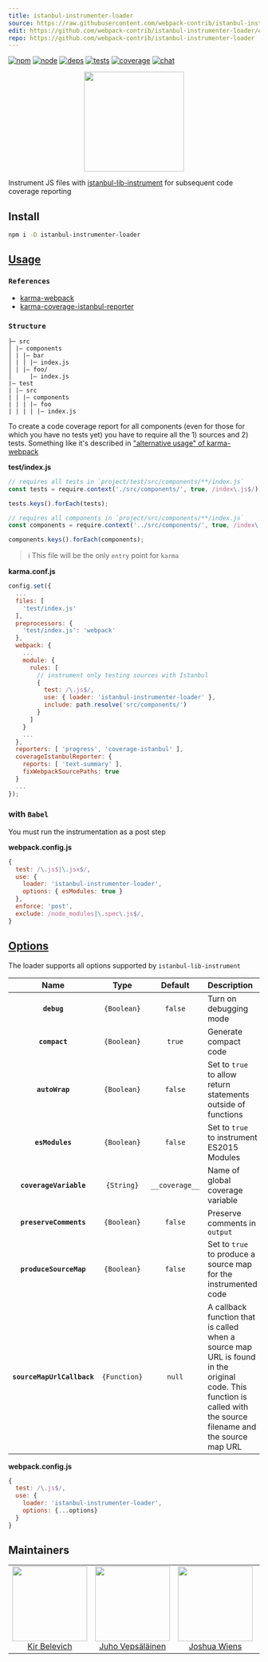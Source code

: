 ```yaml
---
title: istanbul-instrumenter-loader
source: https://raw.githubusercontent.com/webpack-contrib/istanbul-instrumenter-loader/master/README.md
edit: https://github.com/webpack-contrib/istanbul-instrumenter-loader/edit/master/README.md
repo: https://github.com/webpack-contrib/istanbul-instrumenter-loader
---
```

[![npm][npm]][npm-url]
[![node][node]][node-url]
[![deps][deps]][deps-url]
[![tests][tests]][tests-url]
[![coverage][cover]][cover-url]
[![chat][chat]][chat-url]

<div align="center">
  <a href="https://github.com/webpack/webpack">
    <img width="200" height="200"
      src="https://webpack.js.org/assets/icon-square-big.svg"/>
  </a>
  
</div>

Instrument JS files with [istanbul-lib-instrument](https://github.com/istanbuljs/istanbuljs/tree/master/packages/istanbul-lib-instrument) for subsequent code coverage reporting

## Install

```bash
npm i -D istanbul-instrumenter-loader
```

## <a href="https://webpack.js.org/concepts/loaders">Usage</a>

### `References`

* [karma-webpack](https://github.com/webpack/karma-webpack)
* [karma-coverage-istanbul-reporter](https://github.com/mattlewis92/karma-coverage-istanbul-reporter)

### `Structure`

```
├─ src
│ |– components
│ | |– bar
│ | │ |─ index.js
│ | |– foo/
│     |– index.js
|– test
| |– src
| | |– components
| | | |– foo
| | | | |– index.js
```

To create a code coverage report for all components (even for those for which you have no tests yet) you have to require all the 1) sources and 2) tests. Something like it's described in ["alternative usage" of karma-webpack](https://github.com/webpack/karma-webpack#alternative-usage)

**test/index.js**
```js
// requires all tests in `project/test/src/components/**/index.js`
const tests = require.context('./src/components/', true, /index\.js$/);

tests.keys().forEach(tests);

// requires all components in `project/src/components/**/index.js`
const components = require.context('../src/components/', true, /index\.js$/);

components.keys().forEach(components);
```

> ℹ️  This file will be the only `entry` point for `karma`

**karma.conf.js**
```js
config.set({
  ...
  files: [
    'test/index.js'
  ],
  preprocessors: {
    'test/index.js': 'webpack'
  },
  webpack: {
    ...
    module: {
      rules: [
        // instrument only testing sources with Istanbul
        {
          test: /\.js$/,
          use: { loader: 'istanbul-instrumenter-loader' },
          include: path.resolve('src/components/')
        }
      ]
    }
    ...
  },
  reporters: [ 'progress', 'coverage-istanbul' ],
  coverageIstanbulReporter: {
    reports: [ 'text-summary' ],
    fixWebpackSourcePaths: true
  }
  ...
});
```

### with `Babel`

You must run the instrumentation as a post step

**webpack.config.js**
```js
{
  test: /\.js$|\.jsx$/,
  use: {
    loader: 'istanbul-instrumenter-loader',
    options: { esModules: true }
  },
  enforce: 'post',
  exclude: /node_modules|\.spec\.js$/,
}
```

## <a href="https://github.com/istanbuljs/istanbuljs/blob/master/packages/istanbul-lib-instrument/api.md#instrumenter">Options</a>

The loader supports all options supported by `istanbul-lib-instrument`

|Name|Type|Default|Description|
|:--:|:--:|:-----:|:----------|
|**`debug`**|`{Boolean}`|`false`|Turn on debugging mode|
|**`compact`**|`{Boolean}`|`true`|Generate compact code|
|**`autoWrap`**|`{Boolean}`|`false`|Set to `true` to allow return statements outside of functions|
|**`esModules`**|`{Boolean}`|`false`|Set to `true` to instrument ES2015 Modules|
|**`coverageVariable`**|`{String}`|`__coverage__`|Name of global coverage variable|
|**`preserveComments`**|`{Boolean}`|`false`|Preserve comments in `output`|
|**`produceSourceMap`**|`{Boolean}`|`false`|Set to `true` to produce a source map for the instrumented code|
|**`sourceMapUrlCallback`**|`{Function}`|`null`|A callback function that is called when a source map URL is found in the original code. This function is called with the source filename and the source map URL|

**webpack.config.js**
```js
{
  test: /\.js$/,
  use: {
    loader: 'istanbul-instrumenter-loader',
    options: {...options}
  }
}
```

## Maintainers

<table>
  <tbody>
    <tr>
      <td align="center">
        <img width="150" height="150"
        src="https://avatars.githubusercontent.com/u/266822?v=3&s=150"/>
        </br>
        <a href="https://github.com/deepsweet">Kir Belevich</a>
      </td>
      <td align="center">
        <a href="https://github.com/bebraw">
          <img width="150" height="150" src="https://github.com/bebraw.png?v=3&s=150"/>
          </br>
          Juho Vepsäläinen
        </a>
      </td>
      <td align="center">
        <a href="https://github.com/d3viant0ne">
          <img width="150" height="150" src="https://github.com/d3viant0ne.png?v=3&s=150"/>
          </br>
          Joshua Wiens
        </a>
      </td>
      <td align="center">
        <a href="https://github.com/michael-ciniawsky">
          <img width="150" height="150" src="https://github.com/michael-ciniawsky.png?v=3&s=150"/>
          </br>
          Michael Ciniawsky
        </a>
      </td>
      <td align="center">
        <a href="https://github.com/mattlewis92">
          <img width="150" height="150" src="https://github.com/mattlewis92.png?v=3&s=150"/>
          </br>
          Matt Lewis
        </a>
      </td>
    </tr>
  <tbody>
</table>


[npm]: https://img.shields.io/npm/v/istanbul-instrumenter-loader.svg
[npm-url]: https://npmjs.com/package/istanbul-instrumenter-loader

[node]: https://img.shields.io/node/v/istanbul-instrumenter-loader.svg
[node-url]: https://nodejs.org

[deps]: https://david-dm.org/webpack-contrib/istanbul-instrumenter-loader.svg
[deps-url]: https://david-dm.org/webpack-contrib/istanbul-instrumenter-loader

[tests]: http://img.shields.io/travis/webpack-contrib/istanbul-instrumenter-loader.svg
[tests-url]: https://travis-ci.org/webpack-contrib/istanbul-instrumenter-loader

[cover]: https://codecov.io/gh/webpack-contrib/istanbul-instrumenter-loader/branch/master/graph/badge.svg
[cover-url]: https://codecov.io/gh/webpack-contrib/istanbul-instrumenter-loader

[chat]: https://badges.gitter.im/webpack/webpack.svg
[chat-url]: https://gitter.im/webpack/webpack
